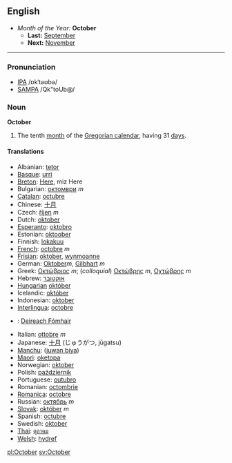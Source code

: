 ==English==
*''Month of the Year:'' '''October'''
**'''Last:''' [[September]]
**'''Next:''' [[November]]
----

===Pronunciation===
*[[w:IPA|IPA]] /ɒkˈtəʊbə/
*[[w:SAMPA|SAMPA]] /Qk"toUb@/

===Noun===
'''October'''
#The tenth [[month]] of the [[Gregorian calendar]], having 31 [[day]]s.

====Translations====
*Albanian: [[tetor]]
*[[Basque]]: [[urri]]
*[[Breton]]: [[Here]], miz Here
*Bulgarian: [[октомври]] ''m''
*[[Catalan]]: [[octubre]]
*Chinese: [[十月]]
*Czech: [[říjen]] ''m''
*Dutch: [[oktober]]
*[[Esperanto]]: [[oktobro]]
*Estonian: [[oktoober]]
*Finnish: [[lokakuu]]
*[[French]]: [[octobre]] ''m''
*[[Frisian]]: [[oktober]], [[wynmoanne]]
*German: [[Oktober]]''m'', [[Gilbhart]] ''m''
*Greek: [[Οκτώβριος]] ''m''; (''colloquial'') [[Οκτώβρης]] ''m'', [[Οχτώβρης]] ''m''
*Hebrew: [[אוקטובר]]
*[[Hungarian]] [[október]]
*Icelandic: [[október]]
*Indonesian: [[oktober]]
*[[Interlingua]]: [[octobre]]
*{{ga}}: [[Deireach Fómhair]]
*Italian: [[ottobre]] ''m''
*Japanese: [[十月]] (じゅうがつ, jūgatsu)
*[[Manchu]]: ([[juwan biya]])
*[[Maori]]: [[oketopa]]
*Norwegian: [[oktober]]
*Polish: [[październik]]
*Portuguese: [[outubro]]
*Romanian: [[octombrie]]
*[[Romanica]]: [[octobre]]
*Russian: [[октябрь]] ''m''
*[[Slovak]]: [[október]] ''m''
*Spanish: [[octubre]]
*Swedish: [[oktober]]
*[[Thai]]: [[ตุลาคม]]
*[[Welsh]]: [[hydref]]

[[pl:October]] [[sv:October]]
